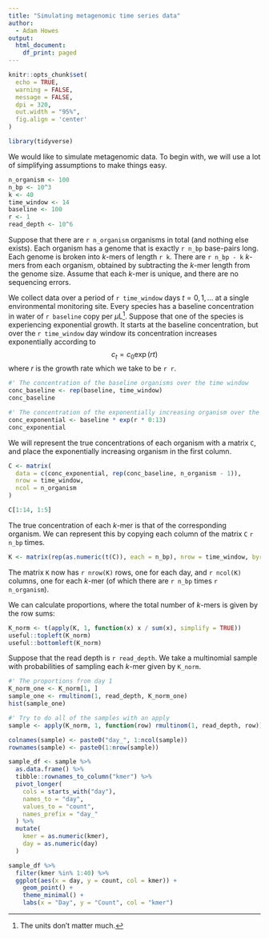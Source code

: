 ```yaml
---
title: "Simulating metagenomic time series data"
author:
  - Adam Howes
output:
  html_document:
    df_print: paged
---
```


```r
knitr::opts_chunk$set(
  echo = TRUE,
  warning = FALSE,
  message = FALSE,
  dpi = 320,
  out.width = "95%",
  fig.align = 'center'
)

library(tidyverse)
```

We would like to simulate metagenomic data.
To begin with, we will use a lot of simplifying assumptions to make things easy.

```r
n_organism <- 100
n_bp <- 10^3
k <- 40
time_window <- 14
baseline <- 100
r <- 1
read_depth <- 10^6
```

Suppose that there are `r n_organism` organisms in total (and nothing else exists).
Each organism has a genome that is exactly `r n_bp` base-pairs long.
Each genome is broken into $k$-mers of length `r k`.
There are `r n_bp - k` $k$-mers from each organism, obtained by subtracting the $k$-mer length from the genome size.
Assume that each $k$-mer is unique, and there are no sequencing errors.

We collect data over a period of `r time_window` days $t = 0, 1, \dots$ at a single environmental monitoring site.
Every species has a baseline concentration in water of `r baseline` copy per $\mu$L^[The units don't matter much.].
Suppose that one of the species is experiencing exponential growth.
It starts at the baseline concentration, but over the `r time_window` day window its concentration increases exponentially according to
$$
c_t = c_0 \exp(rt)
$$
where $r$ is the growth rate which we take to be `r r`.

```r
#' The concentration of the baseline organisms over the time window
conc_baseline <- rep(baseline, time_window)
conc_baseline

#' The concentration of the exponentially increasing organism over the time window
conc_exponential <- baseline * exp(r * 0:13)
conc_exponential
```

We will represent the true concentrations of each organism with a matrix `C`, and place the exponentially increasing organism in the first column.

```r
C <- matrix(
  data = c(conc_exponential, rep(conc_baseline, n_organism - 1)),
  nrow = time_window,
  ncol = n_organism
)

C[1:14, 1:5]
```

The true concentration of each $k$-mer is that of the corresponding organism.
We can represent this by copying each column of the matrix `C` `r n_bp` times.

```r
K <- matrix(rep(as.numeric(t(C)), each = n_bp), nrow = time_window, byrow = TRUE)
```
The matrix `K` now has `r nrow(K)` rows, one for each day, and `r ncol(K)` columns, one for each $k$-mer (of which there are `r n_bp` times `r n_organism`).

We can calculate proportions, where the total number of $k$-mers is given by the row sums:

```r
K_norm <- t(apply(K, 1, function(x) x / sum(x), simplify = TRUE))
useful::topleft(K_norm)
useful::bottomleft(K_norm)
```

Suppose that the read depth is `r read_depth`.
We take a multinomial sample with probabilities of sampling each $k$-mer given by `K_norm`.

```r
#' The proportions from day 1
K_norm_one <- K_norm[1, ]
sample_one <- rmultinom(1, read_depth, K_norm_one)
hist(sample_one)

#' Try to do all of the samples with an apply
sample <- apply(K_norm, 1, function(row) rmultinom(1, read_depth, row))

colnames(sample) <- paste0("day_", 1:ncol(sample))
rownames(sample) <- paste0(1:nrow(sample))

sample_df <- sample %>%
  as.data.frame() %>%
  tibble::rownames_to_column("kmer") %>%
  pivot_longer(
    cols = starts_with("day"),
    names_to = "day",
    values_to = "count",
    names_prefix = "day_"
  ) %>%
  mutate(
    kmer = as.numeric(kmer),
    day = as.numeric(day)
  )

sample_df %>%
  filter(kmer %in% 1:40) %>%
  ggplot(aes(x = day, y = count, col = kmer)) +
    geom_point() +
    theme_minimal() +
    labs(x = "Day", y = "Count", col = "kmer")
```

